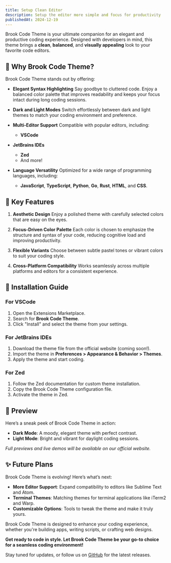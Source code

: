 ```yaml
---
title: Setup Clean Editor
description: Setup the editor more simple and focus for productivity
publishedAt: 2024-12-19
---
```


Brook Code Theme is your ultimate companion for an elegant and productive coding experience. Designed with developers in mind, this theme brings a **clean**, **balanced**, and **visually appealing** look to your favorite code editors.

## 🌟 Why Brook Code Theme?

Brook Code Theme stands out by offering:

- **Elegant Syntax Highlighting**
  Say goodbye to cluttered code. Enjoy a balanced color palette that improves readability and keeps your focus intact during long coding sessions.

- **Dark and Light Modes**
  Switch effortlessly between dark and light themes to match your coding environment and preference.

- **Multi-Editor Support**
  Compatible with popular editors, including:

  - **VSCode**

- **JetBrains IDEs**

  - **Zed**
  - And more!

- **Language Versatility**
  Optimized for a wide range of programming languages, including:
  - **JavaScript**, **TypeScript**, **Python**, **Go**, **Rust**, **HTML**, and **CSS**.

## 🎨 Key Features

1. **Aesthetic Design**
   Enjoy a polished theme with carefully selected colors that are easy on the eyes.

2. **Focus-Driven Color Palette**
   Each color is chosen to emphasize the structure and syntax of your code, reducing cognitive load and improving productivity.

3. **Flexible Variants**
   Choose between subtle pastel tones or vibrant colors to suit your coding style.

4. **Cross-Platform Compatibility**
   Works seamlessly across multiple platforms and editors for a consistent experience.

## 🚀 Installation Guide

### For VSCode

1. Open the Extensions Marketplace.
2. Search for **Brook Code Theme**.
3. Click "Install" and select the theme from your settings.

### For JetBrains IDEs

1. Download the theme file from the official website (coming soon!).
2. Import the theme in **Preferences > Appearance & Behavior > Themes**.
3. Apply the theme and start coding.

### For Zed

1. Follow the Zed documentation for custom theme installation.
2. Copy the Brook Code Theme configuration file.
3. Activate the theme in Zed.

## 📸 Preview

Here’s a sneak peek of Brook Code Theme in action:

- **Dark Mode**: A moody, elegant theme with perfect contrast.
- **Light Mode**: Bright and vibrant for daylight coding sessions.

_Full previews and live demos will be available on our official website._

## ✨ Future Plans

Brook Code Theme is evolving! Here’s what’s next:

- **More Editor Support**: Expand compatibility to editors like Sublime Text and Atom.
- **Terminal Themes**: Matching themes for terminal applications like iTerm2 and Warp.
- **Customizable Options**: Tools to tweak the theme and make it truly yours.

Brook Code Theme is designed to enhance your coding experience, whether you're
building apps, writing scripts, or crafting web designs.

**Get ready to code in style. Let Brook Code Theme be your go-to choice for a seamless coding environment!**

Stay tuned for updates, or follow us on [GitHub](#) for the latest releases.

